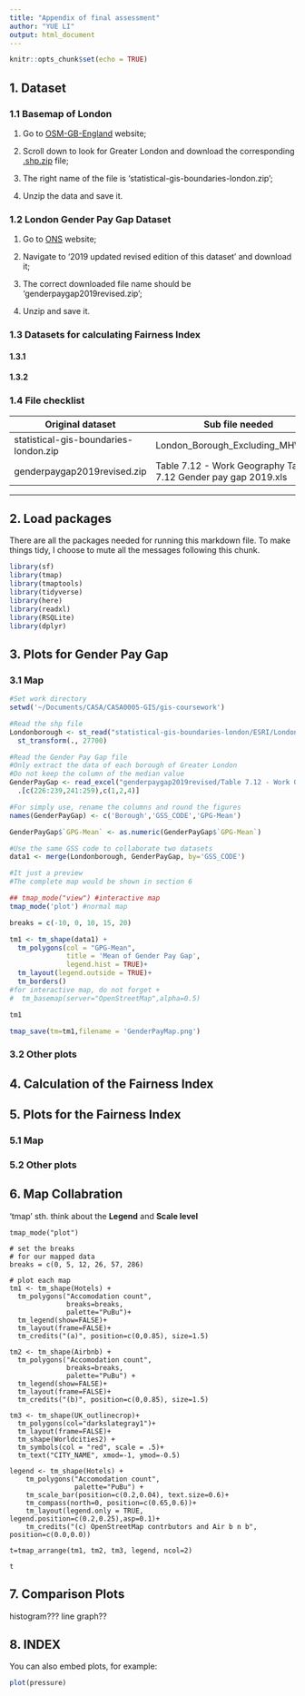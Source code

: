 ```yaml
---
title: "Appendix of final assessment"
author: "YUE LI"
output: html_document
---
```


```r
knitr::opts_chunk$set(echo = TRUE)
```
## 1. Dataset

### 1.1 Basemap of London

1. Go to  [OSM-GB-England](http://download.geofabrik.de/europe/great-britain/england.html) website;

2. Scroll down to look for Greater London and download the corresponding [.shp.zip](http://download.geofabrik.de/europe/great-britain/england/greater-london-latest-free.shp.zip) file;

3. The right name of the file is 'statistical-gis-boundaries-london.zip';

4. Unzip the data and save it.


### 1.2 London Gender Pay Gap Dataset

1. Go to [ONS](https://www.ons.gov.uk/employmentandlabourmarket/peopleinwork/earningsandworkinghours/datasets/annualsurveyofhoursandearningsashegenderpaygaptables) website;

2. Navigate to '2019 updated revised edition of this dataset' and download it;

3. The correct downloaded file name should be 'genderpaygap2019revised.zip';

4. Unzip and save it.


### 1.3 Datasets for calculating Fairness Index

#### 1.3.1 

#### 1.3.2


### 1.4 File checklist

Original dataset                     | Sub file needed
---                                  | ---
statistical-gis-boundaries-london.zip| London_Borough_Excluding_MHW.shp
genderpaygap2019revised.zip          | Table 7.12 - Work Geography Table 7.12  Gender pay gap 2019.xls

---

## 2. Load packages

There are all the packages needed for running this markdown file. To make things tidy, I choose to mute all the messages following this chunk.
```r
library(sf)
library(tmap)
library(tmaptools)
library(tidyverse)
library(here)
library(readxl)
library(RSQLite)
library(dplyr)
```


## 3. Plots for Gender Pay Gap

### 3.1 Map

```r
#Set work directory
setwd('~/Documents/CASA/CASA0005-GIS/gis-coursework')

#Read the shp file
Londonborough <- st_read("statistical-gis-boundaries-london/ESRI/London_Borough_Excluding_MHW.shp")%>%
  st_transform(., 27700) 

#Read the Gender Pay Gap file 
#Only extract the data of each borough of Greater London
#Do not keep the column of the median value
GenderPayGap <- read_excel("genderpaygap2019revised/Table 7.12 - Work Geography Table 7.12  Gender pay gap 2019.xls", sheet = "All")%>% 
  .[c(226:239,241:259),c(1,2,4)]

#For simply use, rename the columns and round the figures
names(GenderPayGap) <- c('Borough','GSS_CODE','GPG-Mean')

GenderPayGap$`GPG-Mean` <- as.numeric(GenderPayGap$`GPG-Mean`)
```


```r
#Use the same GSS code to collaborate two datasets
data1 <- merge(Londonborough, GenderPayGap, by='GSS_CODE')

#It just a preview
#The complete map would be shown in section 6

## tmap_mode("view") #interactive map
tmap_mode('plot') #normal map

breaks = c(-10, 0, 10, 15, 20) 

tm1 <- tm_shape(data1) + 
  tm_polygons(col = "GPG-Mean", 
              title = 'Mean of Gender Pay Gap',
              legend.hist = TRUE)+
  tm_layout(legend.outside = TRUE)+
  tm_borders()
#for interactive map, do not forget +
#  tm_basemap(server="OpenStreetMap",alpha=0.5)

tm1

tmap_save(tm=tm1,filename = 'GenderPayMap.png')
```

### 3.2 Other plots

## 4. Calculation of the Fairness Index

## 5. Plots for the Fairness Index

### 5.1 Map

### 5.2 Other plots


## 6. Map Collabration
'tmap' sth.
think about the **Legend** and **Scale level**
```{}
tmap_mode("plot")

# set the breaks
# for our mapped data
breaks = c(0, 5, 12, 26, 57, 286) 

# plot each map
tm1 <- tm_shape(Hotels) + 
  tm_polygons("Accomodation count", 
              breaks=breaks,
              palette="PuBu")+
  tm_legend(show=FALSE)+
  tm_layout(frame=FALSE)+
  tm_credits("(a)", position=c(0,0.85), size=1.5)

tm2 <- tm_shape(Airbnb) + 
  tm_polygons("Accomodation count",
              breaks=breaks, 
              palette="PuBu") + 
  tm_legend(show=FALSE)+
  tm_layout(frame=FALSE)+
  tm_credits("(b)", position=c(0,0.85), size=1.5)

tm3 <- tm_shape(UK_outlinecrop)+ 
  tm_polygons(col="darkslategray1")+
  tm_layout(frame=FALSE)+
  tm_shape(Worldcities2) +
  tm_symbols(col = "red", scale = .5)+
  tm_text("CITY_NAME", xmod=-1, ymod=-0.5)

legend <- tm_shape(Hotels) +
    tm_polygons("Accomodation count",
                palette="PuBu") +
    tm_scale_bar(position=c(0.2,0.04), text.size=0.6)+
    tm_compass(north=0, position=c(0.65,0.6))+
    tm_layout(legend.only = TRUE, legend.position=c(0.2,0.25),asp=0.1)+
    tm_credits("(c) OpenStreetMap contrbutors and Air b n b", position=c(0.0,0.0))
  
t=tmap_arrange(tm1, tm2, tm3, legend, ncol=2)

t
```


## 7. Comparison Plots
histogram???
line graph??


## 8. INDEX

You can also embed plots, for example:

```r
plot(pressure)
```


